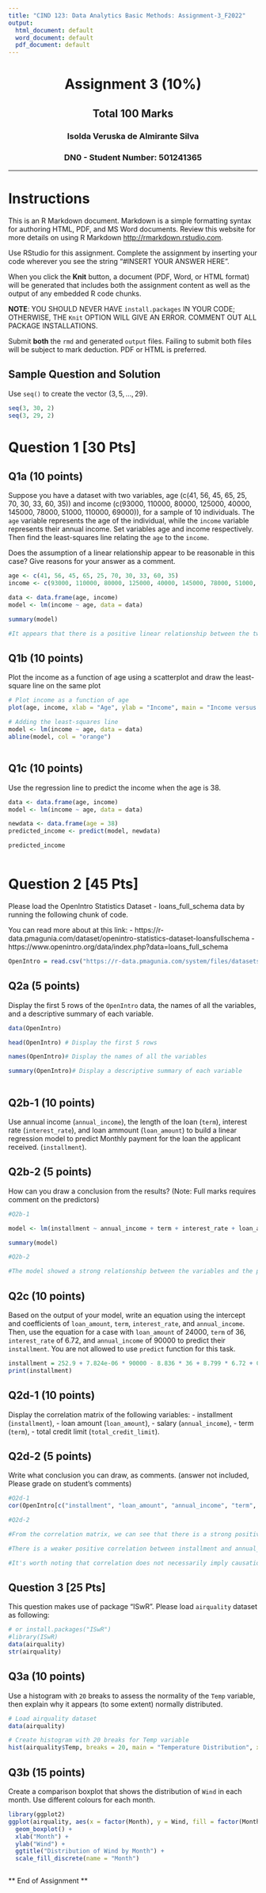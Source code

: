 ---
title: "CIND 123: Data Analytics Basic Methods: Assignment-3_F2022"
output:
  html_document: default
  word_document: default
  pdf_document: default
---
<center> <h1> Assignment 3 (10%) </h1> </center>
<center> <h2> Total 100 Marks </h2> </center>
<center> <h3> Isolda Veruska de Almirante Silva </h3> </center>
<center> <h3> DN0 - Student Number: 501241365 </h3> </center>
---


# Instructions 


This is an R Markdown document. Markdown is a simple formatting syntax for authoring HTML, PDF, and MS Word documents. Review this website for more details on using R Markdown <http://rmarkdown.rstudio.com>.

Use RStudio for this assignment. Complete the assignment by inserting your  \texttt{R} code wherever you see the string "#INSERT YOUR ANSWER HERE".

When you click the **Knit** button, a document (PDF, Word, or HTML format) will be generated that includes both the assignment content as well as the output of any embedded R code chunks.

**NOTE**: YOU SHOULD NEVER HAVE `install.packages` IN YOUR CODE; OTHERWISE, THE `Knit` OPTION WILL GIVE AN ERROR. COMMENT OUT ALL PACKAGE INSTALLATIONS.

Submit **both**  the `rmd` and generated `output` files. Failing to submit both files will be subject to mark deduction. PDF or HTML is preferred. 

## Sample Question and Solution

Use `seq()` to create the vector $(3, 5, \dots, 29)$.

```{r}
seq(3, 30, 2)
seq(3, 29, 2)
```



# Question 1 [30 Pts]

## Q1a (10 points) 

Suppose you have a dataset with two variables, age (c(41, 56, 45, 65, 25, 70, 30, 33, 60, 35)) and income (c(93000, 110000, 80000, 125000, 40000, 145000, 78000, 51000, 110000, 69000)), for a sample of 10 individuals. The `age` variable represents the age of the individual, while the `income` variable represents their annual income. Set variables age and income respectively. Then find the least-squares line relating the `age` to the `income`. 

Does the assumption of a linear relationship appear to be reasonable in this case? Give reasons for your answer as a comment.
```{r}

age <- c(41, 56, 45, 65, 25, 70, 30, 33, 60, 35)
income <- c(93000, 110000, 80000, 125000, 40000, 145000, 78000, 51000, 110000, 69000)

data <- data.frame(age, income)
model <- lm(income ~ age, data = data)

summary(model)

#It appears that there is a positive linear relationship between the two variables (age and income), which is supported by the regression analysis. There is a general trend of increasing income with increasing age, with some variability around the trend.

```

## Q1b (10 points) 
Plot the income as a function of age using a scatterplot and draw the least-square line on the same plot
```{r}

# Plot income as a function of age
plot(age, income, xlab = "Age", ylab = "Income", main = "Income versus Age")

# Adding the least-squares line
model <- lm(income ~ age, data = data)
abline(model, col = "orange")



```

## Q1c (10 points) 
Use the regression line to predict the income when the age is 38. 
```{r}

data <- data.frame(age, income)
model <- lm(income ~ age, data = data)

newdata <- data.frame(age = 38)
predicted_income <- predict(model, newdata)

predicted_income



```



# Question 2 [45 Pts]

Please load the OpenIntro Statistics Dataset - loans_full_schema data by running the following chunk of code.

You can read more about at this link:
   - https://r-data.pmagunia.com/dataset/openintro-statistics-dataset-loansfullschema
   - https://www.openintro.org/data/index.php?data=loans_full_schema
```{r load_data}

OpenIntro = read.csv("https://r-data.pmagunia.com/system/files/datasets/dataset-100644960.csv")

```

## Q2a (5 points) 
Display the first 5 rows of the `OpenIntro` data, the names of all the variables, and a descriptive summary of each variable. 
```{r}

data(OpenIntro)

head(OpenIntro) # Display the first 5 rows

names(OpenIntro)# Display the names of all the variables

summary(OpenIntro)# Display a descriptive summary of each variable



```


## Q2b-1 (10 points) 
Use annual income (`annual_income`), the length of the loan (`term`), interest rate (`interest_rate`), and loan ammount (`loan_amount`) to build a linear regression model to predict Monthly payment for the loan the applicant received. (`installment`).  

## Q2b-2 (5 points) 
How can you draw a conclusion from the results? 
   (Note: Full marks requires comment on the predictors)
```{r}
#Q2b-1

model <- lm(installment ~ annual_income + term + interest_rate + loan_amount, data = OpenIntro) # Build a linear regression model

summary(model)

#Q2b-2

#The model showed a strong relationship between the variables and the predicted monthly payment, with an adjusted R-squared value indicating that 97.52% of the variance in the monthly payment can be explained by the linear relationship between the variables. The coefficients for annual_income, interest_rate, and loan_amount were statistically significant and positively correlated with the predicted monthly payment, while the coefficient for term was significant but negatively correlated. The residual plot showed that the model's assumptions were reasonable, and the correlation matrix indicated that loan_amount had the strongest correlation with the predicted monthly payment. 


```

## Q2c (10 points) 

Based on the output of your model, write an equation using the intercept and coefficients of `loan_amount`, `term`, `interest_rate`, and `annual_income`. Then, use the equation for a case with `loan_amount` of 24000, `term` of 36, `interest_rate` of 6.72, and `annual_income` of 90000 to predict their `installment`.  You are not allowed to use `predict` function for this task.

```{r}
installment = 252.9 + 7.824e-06 * 90000 - 8.836 * 36 + 8.799 * 6.72 + 0.0303 * 24000
print(installment)
```

## Q2d-1 (10 points) 
Display the correlation matrix of the following variables: 
- installment (`installment`), 
- loan amount (`loan_amount`),
- salary (`annual_income`),
- term (`term`),
- total credit limit (`total_credit_limit`). 

## Q2d-2 (5 points) 
Write what conclusion you can draw, as comments. 
   (answer not included, Please grade on student's comments)
```{r}
#Q2d-1
cor(OpenIntro[c("installment", "loan_amount", "annual_income", "term", "total_credit_limit")])

#Q2d-2

#From the correlation matrix, we can see that there is a strong positive correlation between installment and loan_amount. This suggests that as the loan amount increases, the monthly installment payment will also increase. There is also a moderate positive correlation between installment and term, indicating that loans with longer terms will result in higher monthly payments.

#There is a weaker positive correlation between installment and annual_income, total_credit_limit. This suggests that as the borrower's income or total credit limit increases, the monthly payment may also increase, but to a lesser degree compared to loan amount and term.

#It's worth noting that correlation does not necessarily imply causation, and other factors may also be at play in determining the monthly payment for a loan applicant.


```



## Question 3 [25 Pts]

This question makes use of package "ISwR". Please load `airquality` dataset as following:

```{r}
# or install.packages("ISwR")
#library(ISwR) 
data(airquality)
str(airquality)
```


## Q3a (10 points) 
Use a histogram with `20` breaks to assess the normality of the `Temp` variable, then explain why it appears (to some extent) normally distributed. 
```{r}
# Load airquality dataset
data(airquality)

# Create histogram with 20 breaks for Temp variable
hist(airquality$Temp, breaks = 20, main = "Temperature Distribution", xlab = "Temperature (F)", col="red")

```

## Q3b (15 points) 
Create a comparison boxplot that shows the distribution of `Wind` in each month. Use different colours for each month. 

```{r}
library(ggplot2)
ggplot(airquality, aes(x = factor(Month), y = Wind, fill = factor(Month))) +
  geom_boxplot() +
  xlab("Month") +
  ylab("Wind") +
  ggtitle("Distribution of Wind by Month") +
  scale_fill_discrete(name = "Month")



```




** End of Assignment **